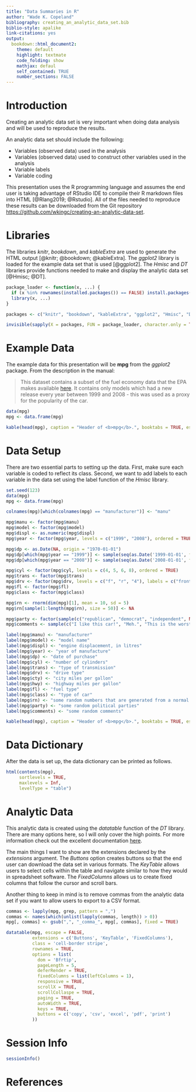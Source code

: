 ```yaml
---
title: "Data Summaries in R"
author: "Wade K. Copeland"
bibliography: creating_an_analytic_data_set.bib
biblio-style: apalike
link-citations: yes
output:  
  bookdown::html_document2:
    theme: default
    highlight: textmate
    code_folding: show
    mathjax: defaul
    self_contained: TRUE
    number_sections: FALSE
---
```


# Introduction

Creating an analytic data set is very important when doing data analysis and will be used to reproduce the results.

An analytic data set should include the following:

* Variables (observed data) used in the analysis
* Variables (observed data) used to construct other variables used in the analysis
* Variable labels
* Variable coding

This presentation uses the R programming language and assumes the end user is taking advantage of RStudio IDE to compile their R markdown files into HTML [@Rlang2019; @Rstudio].  All of the files needed to reproduce these results can be downloaded from the Git repository <a href="https://github.com/wkingc/creating-an-analytic-data-set" target="_blank">https://github.com/wkingc/creating-an-analytic-data-set</a>.

# Libraries

The libraries <i>knitr</i>, <i>bookdown</i>, and <i>kableExtra</i> are used to generate the HTML output [@knitr; @bookdown; @kableExtra].  The <i>ggplot2</i> library is loaded for the example data set that is used [@ggplot2].  The <i>Hmisc</i> and <i>DT</i> libraries provide functions needed to make and display the analytic data set [@Hmisc; @DT].

```r
package_loader <- function(x, ...) {
  if (x %in% rownames(installed.packages()) == FALSE) install.packages(x)
  library(x, ...)
}

packages <- c("knitr", "bookdown", "kableExtra", "ggplot2", "Hmisc", "DT")

invisible(sapply(X = packages, FUN = package_loader, character.only = TRUE))
```

# Example Data

The example data for this presentation will be <b>mpg</b> from the <i>ggplot2</i> package.  From the description in the manual:

> This dataset contains a subset of the fuel economy data that the EPA makes available <a href="http://fueleconomy.gov" target="_blank">here</a>. It contains only models which had a new release every year between 1999 and 2008 - this was used as a proxy for the popularity of the car.

```r
data(mpg)
mpg <- data.frame(mpg)

kable(head(mpg), caption = "Header of <b>mpg</b>.", booktabs = TRUE, escape = FALSE) %>% kable_styling(bootstrap_options = c("striped", "hover", "condensed", "responsive"))
```

# Data Setup

There are two essential parts to setting up the data.  First, make sure each variable is coded to reflect its class.  Second, we want to add labels to each variable in the data set using the label function of the <i>Hmisc</i> library.

```r
set.seed(123)
data(mpg)
mpg <- data.frame(mpg)

colnames(mpg)[which(colnames(mpg) == "manufacturer")] <- "manu"

mpg$manu <- factor(mpg$manu)
mpg$model <- factor(mpg$model)
mpg$displ <- as.numeric(mpg$displ)
mpg$year <- factor(mpg$year, levels = c("1999", "2008"), ordered = TRUE)

mpg$dp <- as.Date(NA, origin = "1970-01-01")
mpg$dp[which(mpg$year == "1999")] <- sample(seq(as.Date('1999-01-01', format = "%Y-%m-%d", origin = "1970-01-01"), as.Date('1999-12-25', format = "%Y-%m-%d", origin = "1970-01-01"), by="day"), dim(mpg)[1]/2)
mpg$dp[which(mpg$year == "2008")] <- sample(seq(as.Date('2008-01-01', format = "%Y-%m-%d", origin = "1970-01-01"), as.Date('2008-12-25', format = "%Y-%m-%d", origin = "1970-01-01"), by="day"), dim(mpg)[1]/2)

mpg$cyl <- factor(mpg$cyl, levels = c(4, 5, 6, 8), ordered = TRUE)
mpg$trans <- factor(mpg$trans)
mpg$drv <- factor(mpg$drv, levels = c("f", "r", "4"), labels = c("front-wheel drive", "rear wheel drive", "4wd"))
mpg$fl <- factor(mpg$fl)
mpg$class <- factor(mpg$class)

mpg$rn <- rnorm(dim(mpg)[1], mean = 10, sd = 5)
mpg$rn[sample(1:length(mpg$rn), size = 50)] <- NA

mpg$party <- factor(sample(c("republican", "democrat", "independent", NA), dim(mpg)[1], replace = TRUE), levels = c("republican", "democrat", "independent"))
mpg$comments <- sample(c("I like this car!", "Meh.", "This is the worst car ever!", "Does it come in green?", "want cheese flavoured cars.", "Does it also fly?", "Blah, Blah, Blah, Blah, Blah, Blah, Blah, Blah", NA), dim(mpg)[1], replace = TRUE)

label(mpg$manu) <- "manufacturer"
label(mpg$model) <- "model name"
label(mpg$displ) <- "engine displacement, in litres"
label(mpg$year) <- "year of manufacture"
label(mpg$dp) <- "date of purchase"
label(mpg$cyl) <- "number of cylinders"
label(mpg$trans) <- "type of transmission"
label(mpg$drv) <- "drive type"
label(mpg$cty) <- "city miles per gallon"
label(mpg$hwy) <- "highway miles per gallon"
label(mpg$fl) <- "fuel type"
label(mpg$class) <- "type of car"
label(mpg$rn) <- "some random numbers that are generated from a normal distrubtion with mean = 10 and sd = 5"
label(mpg$party) <- "some random political parties"
label(mpg$comments) <- "some random comments"

kable(head(mpg), caption = "Header of <b>mpg</b>.", booktabs = TRUE, escape = FALSE) %>% kable_styling(bootstrap_options = c("striped", "hover", "condensed", "responsive"))
```

# Data Dictionary

After the data is set up, the data dictionary can be printed as follows.

```r
html(contents(mpg), 
     sortlevels = TRUE,
     maxlevels = Inf, 
     levelType = "table")
```

# Analytic Data

This analytic data is created using the <i>datatable</i> function of the <i>DT</i> library.  There are many options here, so I will only cover the high points.  For more information check out the excellent documentation <a href="https://rstudio.github.io/DT/" target="_blank">here</a>.

The main things I want to show are the extensions declared by the <i>extensions</i> argument.  The <i>Buttons</i> option creates buttons so that the end user can download the data set in various formats.  The <i>KeyTable</i> allows users to select cells within the table and navigate similar to how they would in spreadsheet software.  The <i>FixedColumns</i> allows us to create fixed columns that follow the cursor and scroll bars.

Another thing to keep in mind is to remove commas from the analytic data set if you want to allow users to export to a CSV format.

```r
commas <- lapply(mpg, grep, pattern = ",")
commas <- names(which(unlist(lapply(commas, length)) > 0))
mpg[, commas] <- gsub(",", "_comma_", mpg[, commas], fixed = TRUE)

datatable(mpg, escape = FALSE,
          extensions = c('Buttons', 'KeyTable', 'FixedColumns'),
          class = 'cell-border stripe',
          rownames = TRUE,
          options = list(
            dom = 'Bfrtip',
            pageLength = 5,
            deferRender = TRUE,
            fixedColumns = list(leftColumns = 1),
            responsive = TRUE,
            scrollX = TRUE,
            scrollCollaspe = TRUE,
            paging = TRUE,
            autoWidth = TRUE,
            keys = TRUE,
            buttons = c('copy', 'csv', 'excel', 'pdf', 'print')
          ))
```

# Session Info

```r
sessionInfo()
```

# References
